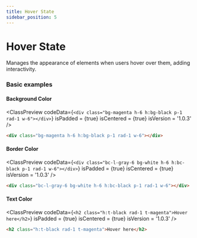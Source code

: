 ```yaml
---
title: Hover State
sidebar_position: 5
---
```



# Hover State

Manages the appearance of elements when users hover over them, adding interactivity.

### Basic examples

#### Background Color

<ClassPreview
  codeData={`
    <div class="bg-magenta h-6 h:bg-black p-1 rad-1 w-6"></div>
  `}
  isPadded = {true}
  isCentered = {true}
  isVersion = '1.0.3'
/>

```html
<div class="bg-magenta h-6 h:bg-black p-1 rad-1 w-6"></div>
```

#### Border Color

<ClassPreview
  codeData={`
    <div class="bc-l-gray-6 bg-white h-6 h:bc-black p-1 rad-1 w-6"></div>
  `}
  isPadded = {true}
  isCentered = {true}
  isVersion = '1.0.3'
/>

```html
<div class="bc-l-gray-6 bg-white h-6 h:bc-black p-1 rad-1 w-6"></div>
```

#### Text Color

<ClassPreview
  codeData={`
    <h2 class="h:t-black rad-1 t-magenta">Hover here</h2>
  `}
  isPadded = {true}
  isCentered = {true}
  isVersion = '1.0.3'
/>

```html
<h2 class="h:t-black rad-1 t-magenta">Hover here</h2>
```